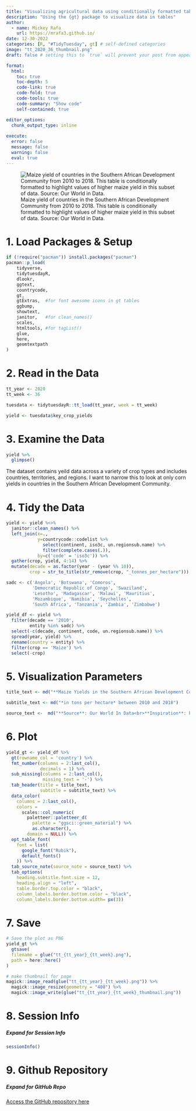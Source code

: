 ```yaml
---
title: "Visualizing agricultural data using conditionally formatted tables"
description: "Using the {gt} package to visualize data in tables"
author:
  - name: Mickey Rafa
    url: https://mrafa3.github.io/
date: 12-30-2022
categories: [R, "#TidyTuesday", gt] # self-defined categories
image: "tt_2020_36_thumbnail.png"
draft: false # setting this to `true` will prevent your post from appearing on your listing page until you're ready!

format:
  html:
    toc: true
    toc-depth: 5
    code-link: true
    code-fold: true
    code-tools: true
    code-summary: "Show code"
    self-contained: true

editor_options: 
  chunk_output_type: inline
  
execute: 
  error: false
  message: false
  warning: false
  eval: true
---
```


![Maize yield of countries in the Southern African Development Community from 2010 to 2018. This table is conditionally formatted to highlight values of higher maize yield in this subset of data. Source: Our World in Data.](tt_2020_36.png){#fig-1}


# 1. Load Packages & Setup

```r
if (!require("pacman")) install.packages("pacman")
pacman::p_load(
    tidyverse,
    tidytuesdayR,
    dlookr,
    ggtext,
    countrycode,
    gt,
    gtExtras,  #for font awesome icons in gt tables
    ggbump,
    showtext,
    janitor,   #for clean_names()
    scales,
    htmltools, #for tagList()
    glue,
    here,
    geomtextpath
)    
```

# 2. Read in the Data

```r
tt_year <- 2020
tt_week <- 36

tuesdata <- tidytuesdayR::tt_load(tt_year, week = tt_week)

yield <- tuesdata$key_crop_yields
```

# 3. Examine the Data 

```r
yield %>% 
  glimpse()
```

The dataset contains yeild data across a variety of crop types and includes countries, territories, and regions. I want to narrow this to look at only corn yields in countries in the Southern African Development Community.

# 4. Tidy the Data 

```r
yield <- yield %<>% 
  janitor::clean_names() %>% 
  left_join(x=.,
            y=countrycode::codelist %>% 
              select(continent, iso3c, un.regionsub.name) %>% 
              filter(complete.cases(.)),
            by=c('code' = 'iso3c')) %>% 
  gather(crop, yield, 4:14) %>% 
  mutate(decade = as.factor(year - (year %% 10)),
         crop = str_to_title(str_remove(crop, "_tonnes_per_hectare")))

sadc <- c('Angola', 'Botswana', 'Comoros', 
          'Democratic Republic of Congo', 'Swaziland', 
          'Lesotho', 'Madagascar', 'Malawi', 'Mauritius',
          'Mozambique', 'Namibia', 'Seychelles', 
          'South Africa', 'Tanzania', 'Zambia', 'Zimbabwe')

yield_df <- yield %>% 
  filter(decade == '2010',
         entity %in% sadc) %>% 
  select(-c(decade, continent, code, un.regionsub.name)) %>% 
  spread(year, yield) %>% 
  rename(country = entity) %>%
  filter(crop == 'Maize') %>% 
  select(-crop)
```

# 5. Visualization Parameters 

```r
title_text <- md("**Maize Yields in the Southern African Development Community**")

subtitle_text <- md("*in tons per hectare* between 2010 and 2018")

source_text <-  md("**Source**: Our World In Data<br>**Inspiration**: https://themockup.blog/posts/2020-09-04-10-table-rules-in-r/")
```

# 6. Plot 

```r
yield_gt <- yield_df %>% 
  gt(rowname_col = 'country') %>% 
  fmt_number(columns = 2:last_col(),
             decimals = 1) %>% 
  sub_missing(columns = 2:last_col(),
              missing_text = '-') %>% 
  tab_header(title = title_text,
             subtitle = subtitle_text) %>% 
  data_color(
    columns = 2:last_col(),
    colors = 
      scales::col_numeric(
        paletteer::paletteer_d(
          palette = "ggsci::green_material") %>% 
          as.character(),
        domain = NULL)) %>% 
  opt_table_font(
    font = list(
      google_font("Rubik"),
      default_fonts()
    )) %>% 
  tab_source_note(source_note = source_text) %>% 
  tab_options(
    heading.subtitle.font.size = 12,
    heading.align = "left",
    table.border.top.color = "black",
    column_labels.border.bottom.color = "black",
    column_labels.border.bottom.width= px(3))
```

# 7. Save 

```r
# Save the plot as PNG
yield_gt %>% 
  gtsave(
  filename = glue("tt_{tt_year}_{tt_week}.png"),
  path = here::here()
)

# make thumbnail for page
magick::image_read(glue("tt_{tt_year}_{tt_week}.png")) %>%
  magick::image_resize(geometry = "400") %>%
  magick::image_write(glue("tt_{tt_year}_{tt_week}_thumbnail.png"))
```

# 8. Session Info

::: {.callout-tip collapse="true"}
##### Expand for Session Info

```r
sessionInfo()
```
:::

# 9. Github Repository 

::: {.callout-tip collapse="true"}

##### Expand for GitHub Repo
 
[Access the GitHub repository here](https://github.com/mrafa3/mrafa3.github.io)
:::
